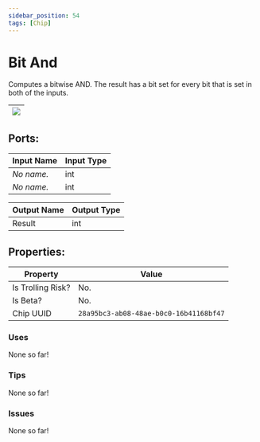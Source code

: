 ```yaml
---
sidebar_position: 54
tags: [Chip]
---
```


# Bit And


Computes a bitwise AND. The result has a bit set for every bit that is set in both of the inputs.

| ![](https://images-ext-2.discordapp.net/external/MPmIaQzlEPmgGWlgi-WxBBXt0Bjv_zWPkg1y1f_sy3s/https/www.recroomcircuits.com/image/circuit/absolute-value?width=206&height=108) |
|-----|

## Ports:

| Input Name | Input Type |
|-----------|-----------|
| *No name.* | int |
| *No name.* | int |

| Output Name | Output Type |
|-----------|-----------|
| Result | int |

## Properties:

| Property  | Value |
|-------------------|-----------|
| Is Trolling Risk? | No. |
| Is Beta? | No. |
| Chip UUID | `28a95bc3-ab08-48ae-b0c0-16b41168bf47` |

### Uses

None so far!

### Tips

None so far!

### Issues

None so far!
